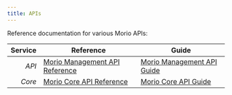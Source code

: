 ```yaml
---
title: APIs
---
```


Reference documentation for various Morio APIs:

| Service | Reference | Guide |
| -------:| --------- | ----- |
| _API_ |  [Morio Management API Reference](/docs/reference/apis/api/) | [Morio Management API Guide](/docs/guides/apis/api/) |
| _Core_ |  [Morio Core API Reference](/docs/reference/apis/core/) | [Morio Core API Guide](/docs/guides/apis/core/) |
